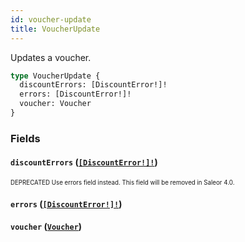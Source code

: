 ```yaml
---
id: voucher-update
title: VoucherUpdate
---
```


Updates a voucher.

```graphql
type VoucherUpdate {
  discountErrors: [DiscountError!]!
  errors: [DiscountError!]!
  voucher: Voucher
}
```

### Fields

#### `discountErrors` ([`[DiscountError!]!`](/developer/api-reference/objects/discount-error.mdx))

<sub><sup><span className="deprecatedTag">DEPRECATED</span> Use errors field instead. This field will be removed in Saleor 4.0.</sup></sub>

#### `errors` ([`[DiscountError!]!`](/developer/api-reference/objects/discount-error.mdx))

#### `voucher` ([`Voucher`](/developer/api-reference/objects/voucher.mdx))
